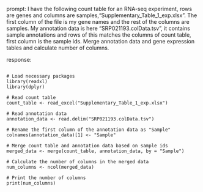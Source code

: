 prompt:
I have the following count table for an RNA-seq experiment, rows are genes and columns are samples,"Supplementary_Table_1_exp.xlsx". The first column of the file is my gene names and the rest of the columns are samples. My annotation data is here "SRP021193.colData.tsv", it contains sample annotations and rows of this matches the columns of count table, first column is the sample ids. Merge annotation data and gene expression tables and calculate number of columns.

response:
```

# Load necessary packages
library(readxl)
library(dplyr)

# Read count table
count_table <- read_excel("Supplementary_Table_1_exp.xlsx")

# Read annotation data
annotation_data <- read.delim("SRP021193.colData.tsv")

# Rename the first column of the annotation data as "Sample"
colnames(annotation_data)[1] <- "Sample"

# Merge count table and annotation data based on sample ids
merged_data <- merge(count_table, annotation_data, by = "Sample")

# Calculate the number of columns in the merged data
num_columns <- ncol(merged_data)

# Print the number of columns
print(num_columns)

```

